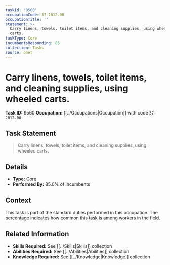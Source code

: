 ```yaml
---
taskId: '9560'
occupationCode: 37-2012.00
occupationTitle: ''
statement: >-
  Carry linens, towels, toilet items, and cleaning supplies, using wheeled
  carts.
taskType: Core
incumbentsResponding: 85
collection: Tasks
source: onet
---
```

# Carry linens, towels, toilet items, and cleaning supplies, using wheeled carts.

**Task ID:** 9560
**Occupation:** [[../Occupations|Occupation]] with code `37-2012.00`

## Task Statement

> Carry linens, towels, toilet items, and cleaning supplies, using wheeled carts.

## Details

- **Type:** Core
- **Performed By:** 85.0% of incumbents

## Context

This task is part of the standard duties performed in this occupation. The percentage indicates how common this task is among workers in the field.

## Related Information

- **Skills Required:** See [[../Skills|Skills]] collection
- **Abilities Required:** See [[../Abilities|Abilities]] collection
- **Knowledge Required:** See [[../Knowledge|Knowledge]] collection
